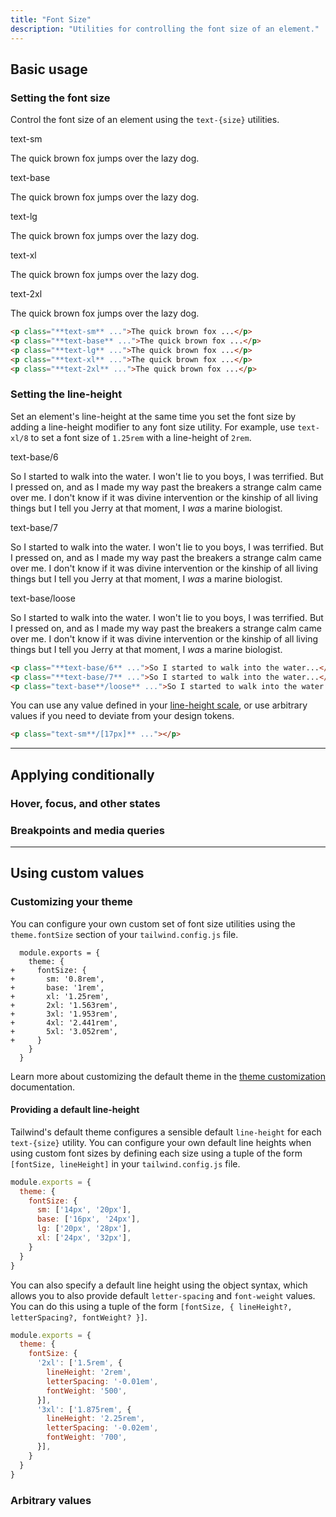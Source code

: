 ```yaml
---
title: "Font Size"
description: "Utilities for controlling the font size of an element."
---
```




## Basic usage

### Setting the font size

Control the font size of an element using the `text-{size}` utilities.

<Example>
  <div class="flex flex-col gap-8">
    <div>
      <span class="font-medium text-sm text-slate-500 font-mono mb-3 dark:text-slate-400">text-sm</span>
      <p class="text-sm font-medium text-slate-900 dark:text-slate-200">
        The quick brown fox jumps over the lazy dog.
      </p>
    </div>
    <div>
      <span class="font-medium text-sm text-slate-500 font-mono mb-3 dark:text-slate-400">text-base</span>
      <p class="text-base font-medium text-slate-900 dark:text-slate-200">
        The quick brown fox jumps over the lazy dog.
      </p>
    </div>
    <div>
      <span class="font-medium text-sm text-slate-500 font-mono mb-3 dark:text-slate-400">text-lg</span>
      <p class="text-lg font-medium text-slate-900 dark:text-slate-200">
        The quick brown fox jumps over the lazy dog.
      </p>
    </div>
    <div>
      <span class="font-medium text-sm text-slate-500 font-mono mb-3 dark:text-slate-400">text-xl</span>
      <p class="text-xl font-medium text-slate-900 dark:text-slate-200">
        The quick brown fox jumps over the lazy dog.
      </p>
    </div>
    <div>
      <span class="font-medium text-sm text-slate-500 font-mono mb-3 dark:text-slate-400">text-2xl</span>
      <p class="text-2xl font-medium text-slate-900 dark:text-slate-200">
        The quick brown fox jumps over the lazy dog.
      </p>
    </div>
  </div>
</Example>

```html
<p class="**text-sm** ...">The quick brown fox ...</p>
<p class="**text-base** ...">The quick brown fox ...</p>
<p class="**text-lg** ...">The quick brown fox ...</p>
<p class="**text-xl** ...">The quick brown fox ...</p>
<p class="**text-2xl** ...">The quick brown fox ...</p>
```

### Setting the line-height

Set an element's line-height at the same time you set the font size by adding a line-height modifier to any font size utility. For example, use `text-xl/8` to set a font size of `1.25rem` with a line-height of `2rem`.

<Example>
  <div class="flex flex-col gap-8">
    <div>
      <span class="font-medium text-sm text-slate-500 font-mono mb-3 dark:text-slate-400">text-base/6</span>
      <p class="text-base/6 text-slate-900 dark:text-slate-200">
        So I started to walk into the water. I won't lie to you boys, I was terrified. But I pressed on, and as I made my way past the breakers a strange calm came over me. I don't know if it was divine intervention or the kinship of all living things but I tell you Jerry at that moment, I <em>was</em> a marine biologist.
      </p>
    </div>
    <div>
      <span class="font-medium text-sm text-slate-500 font-mono mb-3 dark:text-slate-400">text-base/7</span>
      <p class="text-base/7 text-slate-900 dark:text-slate-200">
        So I started to walk into the water. I won't lie to you boys, I was terrified. But I pressed on, and as I made my way past the breakers a strange calm came over me. I don't know if it was divine intervention or the kinship of all living things but I tell you Jerry at that moment, I <em>was</em> a marine biologist.
      </p>
    </div>
    <div>
      <span class="font-medium text-sm text-slate-500 font-mono mb-3 dark:text-slate-400">text-base/loose</span>
      <p class="text-base/loose text-slate-900 dark:text-slate-200">
        So I started to walk into the water. I won't lie to you boys, I was terrified. But I pressed on, and as I made my way past the breakers a strange calm came over me. I don't know if it was divine intervention or the kinship of all living things but I tell you Jerry at that moment, I <em>was</em> a marine biologist.
      </p>
    </div>
  </div>
</Example>


```html
<p class="**text-base/6** ...">So I started to walk into the water...</p>
<p class="**text-base/7** ...">So I started to walk into the water...</p>
<p class="text-base**/loose** ...">So I started to walk into the water...</p>
```

You can use any value defined in your [line-height scale](/docs/line-height), or use arbitrary values if you need to deviate from your design tokens.

```html
<p class="text-sm**/[17px]** ..."></p>
```

---

## <Heading ignore>Applying conditionally</Heading>

### <Heading ignore>Hover, focus, and other states</Heading>

<HoverFocusAndOtherStates defaultClass="text-sm" featuredClass="text-base" element="p" />

### <Heading ignore>Breakpoints and media queries</Heading>

<BreakpointsAndMediaQueries defaultClass="text-sm" featuredClass="text-base" element="p" />

---

## Using custom values

### Customizing your theme

You can configure your own custom set of font size utilities using the `theme.fontSize` section of your `tailwind.config.js` file.

```diff-js tailwind.config.js
  module.exports = {
    theme: {
+     fontSize: {
+       sm: '0.8rem',
+       base: '1rem',
+       xl: '1.25rem',
+       2xl: '1.563rem',
+       3xl: '1.953rem',
+       4xl: '2.441rem',
+       5xl: '3.052rem',
+     }
    }
  }
```

Learn more about customizing the default theme in the [theme customization](/docs/theme#customizing-the-default-theme) documentation.

#### Providing a default line-height

Tailwind's default theme configures a sensible default `line-height` for each `text-{size}` utility. You can configure your own default line heights when using custom font sizes by defining each size using a tuple of the form `[fontSize, lineHeight]` in your `tailwind.config.js` file.

```js tailwind.config.js
module.exports = {
  theme: {
    fontSize: {
      sm: ['14px', '20px'],
      base: ['16px', '24px'],
      lg: ['20px', '28px'],
      xl: ['24px', '32px'],
    }
  }
}
```

You can also specify a default line height using the object syntax, which allows you to also provide default `letter-spacing` and `font-weight` values. You can do this using a tuple of the form `[fontSize, { lineHeight?, letterSpacing?, fontWeight? }]`.

```js tailwind.config.js
module.exports = {
  theme: {
    fontSize: {
      '2xl': ['1.5rem', {
        lineHeight: '2rem',
        letterSpacing: '-0.01em',
        fontWeight: '500',
      }],
      '3xl': ['1.875rem', {
        lineHeight: '2.25rem',
        letterSpacing: '-0.02em',
        fontWeight: '700',
      }],
    }
  }
}
```

### Arbitrary values

<ArbitraryValues property="font-size" featuredClass="text-[14px]" element="p" />
